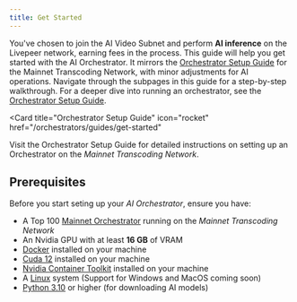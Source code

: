 ```yaml
---
title: Get Started
---
```


You've chosen to join the AI Video Subnet and perform **AI inference** on the
Livepeer network, earning fees in the process. This guide will help you get
started with the AI Orchestrator. It mirrors the
[Orchestrator Setup Guide](/orchestrators/guides/get-started) for the Mainnet
Transcoding Network, with minor adjustments for AI operations. Navigate through
the subpages in this guide for a step-by-step walkthrough. For a deeper dive
into running an orchestrator, see the
[Orchestrator Setup Guide](/orchestrators/guides/get-started).

<Card
  title="Orchestrator Setup Guide"
  icon="rocket"
  href="/orchestrators/guides/get-started"
>
  Visit the Orchestrator Setup Guide for detailed instructions on setting up an
  Orchestrator on the _Mainnet Transcoding Network_.
</Card>

## Prerequisites

Before you start seting up your _AI Orchestrator_, ensure you have:

- A Top 100 [Mainnet Orchestrator](/orchestrators/guides/get-started) running on
  the _Mainnet Transcoding Network_
- An Nvidia GPU with at least **16 GB** of VRAM
- [Docker](https://docs.docker.com/engine/install) installed on your machine
- [Cuda 12](https://developer.nvidia.com/cuda-downloads) installed on your
  machine
- [Nvidia Container Toolkit](https://docs.nvidia.com/datacenter/cloud-native/container-toolkit/install-guide.html)
  installed on your machine
- A [Linux](https://ubuntu.com/download/desktop) system (Support for Windows and
  MacOS coming soon)
- [Python 3.10](https://www.python.org/downloads/release/python-3100/) or higher
  (for downloading AI models)
